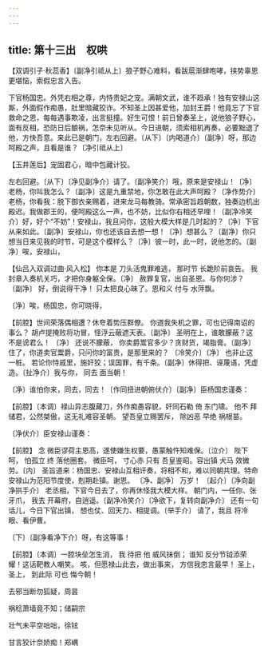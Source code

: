 ```yaml
---
---
---
```

title: 第十三出　权哄
---



【双调引子·秋蕊香】〔副净引祗从上〕狼子野心难料，看跋扈渐肆咆哮，挟势辜恩更堪恼，索假忠言入告。

下官杨国忠。外凭右相之尊，内恃贵妃之宠。满朝文武，谁不趋承！独有安禄山这厮，外面假作痴愚，肚里暗藏狡诈。不知圣上因甚爱他，加封王爵！他竟忘了下官救命之恩，每每遇事欺凌，出言挺撞。好生可恨！前日曾奏圣上，说他狼子野心，面有反相，恐防日后酿祸，怎奈未见听从。今日进朝，须索相机再奏，必要黜退了他，方快吾意。来此已是朝门，左右回避。〔从下〕〔内喝道介〕〔副净〕呀，那边呵殿之声，且看是谁？〔净引祗从上〕



【玉井莲后】宠固君心，暗中包藏计狡。

左右回避。〔从下〕〔净见副净介〕请了。〔副净笑介〕哦，原来是安禄山！〔净〕老杨，你叫我怎么？〔副净〕这是九重禁地，你怎敢在此大声呵殿？〔净作势介〕老杨，你看我：脱下御衣亲赐着，进来龙马每教骑。常承密旨趋朝数，独奏边机出殿迟。我做郡王的，便呵殿这么一声，也不妨，比似你右相还早哩！〔副净冷笑介〕好，好个“不妨”！安禄山，我且问你，这般大模大样是几时起的？〔净〕下官从来如此。〔副净〕安禄山，你也还该自去想一想！〔净〕想甚么？〔副净〕你只想当日来见我的时节，可是这个模样么？〔净〕彼一时，此一时，说他怎的。〔副净〕唉，安禄山，



【仙吕入双调过曲·风入松】 你本是 刀头活鬼罪难逃， 那时节 长跪阶前哀告。 我 封章入奏机关巧，才把你身躯全保。〔净〕 赦罪复官，出自圣恩。与你何涉？ 〔副净〕 好，倒说得干净！ 只太把良心昧了。恩和义 付与 水萍飘。

〔净〕唉，杨国忠，你可晓得，



【前腔】世间荣落偶相遭？休夸着势压群僚。 你道我失机之罪，可也记得南诏的事么？ 胡卢提掩败将功冒，怪浮云蔽遮天表。〔副净〕 圣明在上，谁敢朦蔽？这不是谤君么！ 〔净〕 还说不朦蔽， 你卖爵鬻官多少？贪财货，竭脂膏。〔副净〕 住了，你道卖官鬻爵，只问你的富贵，是那里来的？ 〔冷笑介〕〔净〕 也非止这一桩。 若论你恃戚里，施奸狡；误国罪，有千条。〔副净〕休得把、诬蔑语，凭虚造。〔扯净介〕我与你， 同去 面当朝！

〔净〕谁怕你来，同去，同去！〔作同扭进朝俯伏介〕〔副净〕臣杨国忠谨奏：



【前腔】〔本调〕禄山异志腹藏刀，外作痴愚容貌，奸同石勒 倚 东门啸。 他不 拜储君，公然桀傲，这无礼难容圣朝。 望吾皇立赐罢斥， 除凶恶 早绝 祸根苗。

〔净伏介〕臣安禄山谨奏：



【前腔】 念 微臣谬荷主恩高，遂使嫌生权要，愚蒙触忤知难保。〔泣介〕 陛下呵， 怕孤立 终 落他圈套。 微臣呵， 寸心赤 只有 吾皇鉴昭。容出镇 犬马 效微劳。〔内〕 圣旨道来：杨国忠、安禄山互相讦奏，将相不和，难以同朝共理。特命安禄山为范阳节度使，剋期赴镇。谢恩。 〔净、副净〕 万岁！ 〔起介〕〔净向副净拱手介〕 老丞相，下官今日去了，你再休怪我大模大样。 朝门内，一任你、张牙爪， 我去 开幕府，自逍遥。〔副净冷笑介〕〔净欲下，复转向副净介〕 还有一句话儿，今日下官出镇， 想也仗、回天力、相提调。〔举手介〕 请了，我且 将冷眼、看伊曹。

〔下〕〔副净看净下介〕呀，有这等事！



【前腔】〔本调〕一腔块垒怎生消， 我 待把 他 威风抹倒； 谁知 反分节钺添荣耀！这话靶教人嘲笑。 咳，但愿禄山此去，做出事来， 方信我忠言最早！ 圣上，圣上， 到此际 可也 悔今朝！

去邪当断勿狐疑，周昙





祸稔萧墙竟不知；储嗣宗





壮气未平空咄咄，徐铉





甘言狡计奈娇痴！郑嵎